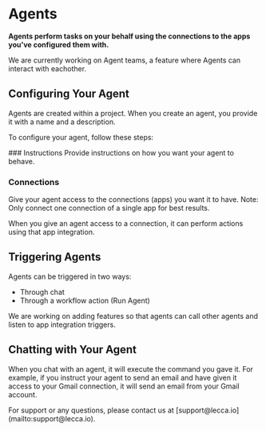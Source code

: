 
# Agents

**Agents perform tasks on your behalf using the connections to the apps you've configured them with.**

<Callout type="info">
We are currently working on Agent teams, a feature where Agents can interact with eachother.
</Callout>

## Configuring Your Agent

Agents are created within a project. When you create an agent, you provide it with a name and a description.

To configure your agent, follow these steps:

<Steps>
### Instructions
Provide instructions on how you want your agent to behave.

### Connections
Give your agent access to the connections (apps) you want it to have. Note: Only connect one connection of a single app for best results.

</Steps>

When you give an agent access to a connection, it can perform actions using that app integration.

## Triggering Agents

Agents can be triggered in two ways:
- Through chat
- Through a workflow action (Run Agent)

We are working on adding features so that agents can call other agents and listen to app integration triggers.

## Chatting with Your Agent

When you chat with an agent, it will execute the command you gave it. For example, if you instruct your agent to send an email and have given it access to your Gmail connection, it will send an email from your Gmail account.

<Callout>
For support or any questions, please contact us at [support@lecca.io](mailto:support@lecca.io).
</Callout>
